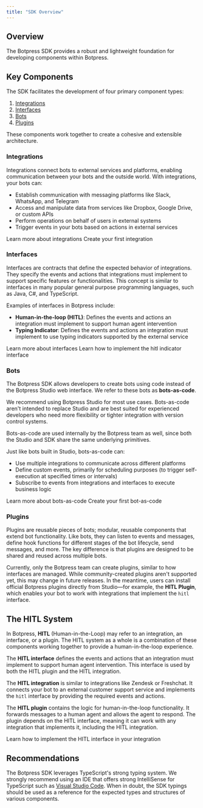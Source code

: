 ```yaml
---
title: "SDK Overview"
---
```


## Overview

The Botpress SDK provides a robust and lightweight foundation for developing components within Botpress.

## Key Components

The SDK facilitates the development of four primary component types:

1. [Integrations](#integrations)
2. [Interfaces](#interfaces)
3. [Bots](#bots)
4. [Plugins](#plugins)

These components work together to create a cohesive and extensible architecture.

### Integrations

Integrations connect bots to external services and platforms, enabling communication between your bots and the outside world. With integrations, your bots can:

- Establish communication with messaging platforms like Slack, WhatsApp, and Telegram
- Access and manipulate data from services like Dropbox, Google Drive, or custom APIs
- Perform operations on behalf of users in external systems
- Trigger events in your bots based on actions in external services

<CardGroup Cols={2}>
    <Card title="Read more" horizontal icon="book" href="/for-developers/sdk/integration/introduction">
        Learn more about integrations
    </Card>
    <Card title="Getting started" horizontal icon="play" href="/for-developers/sdk/integration/getting-started">
        Create your first integration
    </Card>
</CardGroup>

### Interfaces

Interfaces are contracts that define the expected behavior of integrations. They specify the events and actions that integrations must implement to support specific features or functionalities. This concept is similar to interfaces in many popular general purpose programming languages, such as Java, C#, and TypeScript.

Examples of interfaces in Botpress include:

- **Human-in-the-loop (HITL)**: Defines the events and actions an integration must implement to support human agent intervention
- **Typing Indicator**: Defines the events and actions an integration must implement to use typing indicators supported by the external service

<CardGroup Cols={2}>
    <Card title="Read more" horizontal icon="book" href="/for-developers/sdk/interface/introduction">
        Learn more about interfaces
    </Card>
    <Card title="How-to" horizontal icon="graduation-cap" href="/for-developers/sdk/interface/how-tos/implementing-hitl">
        Learn how to implement the hitl indicator interface
    </Card>
</CardGroup>

### Bots

The Botpress SDK allows developers to create bots using code instead of the Botpress Studio web interface. We refer to these bots as **bots-as-code**.

<Warning>
    We recommend using Botpress Studio for most use cases. Bots-as-code aren't intended to replace Studio and are best suited for experienced developers who need more flexibility or tighter integration with version control systems.
</Warning>

Bots-as-code are used internally by the Botpress team as well, since both the Studio and SDK share the same underlying primitives.

Just like bots built in Studio, bots-as-code can:

- Use multiple integrations to communicate across different platforms
- Define custom events, primarily for scheduling purposes (to trigger self-execution at specified times or intervals)
- Subscribe to events from integrations and interfaces to execute business logic

<CardGroup Cols={2}>
    <Card title="Read more" horizontal icon="book" href="/for-developers/sdk/bot/introduction">
        Learn more about bots-as-code
    </Card>
    <Card title="Getting started" horizontal icon="play" href="/for-developers/sdk/bot/getting-started">
        Create your first bot-as-code
    </Card>
</CardGroup>

### Plugins

Plugins are reusable pieces of bots; modular, reusable components that extend bot functionality. Like bots, they can listen to events and messages, define hook functions for different stages of the bot lifecycle, send messages, and more. The key difference is that plugins are designed to be shared and reused across multiple bots.

Currently, only the Botpress team can create plugins, similar to how interfaces are managed. While community-created plugins aren't supported yet, this may change in future releases. In the meantime, users can install official Botpress plugins directly from Studio—for example, the **HITL Plugin**, which enables your bot to work with integrations that implement the `hitl` interface.

## The HITL System

In Botpress, **HITL** (Human-in-the-Loop) may refer to an integration, an interface, or a plugin. The HITL system as a whole is a combination of these components working together to provide a human-in-the-loop experience.

The **HITL interface** defines the events and actions that an integration must implement to support human agent intervention. This interface is used by both the HITL plugin and the HITL integration.

The **HITL integration** is similar to integrations like Zendesk or Freshchat. It connects your bot to an external customer support service and implements the `hitl` interface by providing the required events and actions.

The **HITL plugin** contains the logic for human-in-the-loop functionality. It forwards messages to a human agent and allows the agent to respond. The plugin depends on the HITL interface, meaning it can work with any integration that implements it, including the HITL integration.

<CardGroup Cols={2}>
    <Card title="Read more" horizontal icon="book" href="/for-developers/sdk/interface/how-tos/implementing-hitl">
        Learn how to implement the HITL interface in your integration
    </Card>
</CardGroup>


## Recommendations

The Botpress SDK leverages TypeScript's strong typing system. We strongly recommend using an IDE that offers strong IntelliSense for TypeScript such as [Visual Studio Code](https://code.visualstudio.com). When in doubt, the SDK typings should be used as a reference for the expected types and structures of various components.
